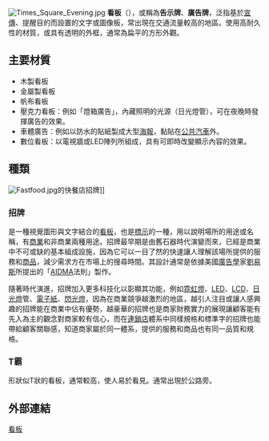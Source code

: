 {{redirect2|Billboard|一本音樂雜誌|告示牌 (雜誌)}}
{{Otheruses|看板管理|subject=作為標示的看板|other=在供應鏈裡的生産管理手法}}
{{article issues
|
{{Expand|time=2010-09-29T00:31:38+00:00}}
{{Expert|time=2010-09-29T00:31:38+00:00}}
{{Unreferenced|time=2010-09-29T00:31:38+00:00}}
}}
{{noteTA
|1=zh-cn:广告牌;zh-hk:招牌;zh-tw:看板;
}}
[[File:Times_Square_Evening.jpg|thumb]]
'''看板'''（{{lang-en|'''Billboard'''}}），或稱為'''告示牌'''、'''廣告牌'''，泛指基於[[宣傳|宣傳]]、提醒目的而設置的文字或圖像板，常出現在交通流量較高的地區。使用高耐久性的材質，或具有透明的外框，通常為扁平的方形外觀。

== 主要材質 ==
* 木製看板
* 金屬製看板
* 帆布看板
* 壓克力看板：例如「燈箱廣告」，內藏照明的光源（日光燈管），可在夜晚時發揮廣告的效果。
* 車體廣告：例如以防水的貼紙製成大型[[海報|海報]]，黏貼在[[公共汽車|公共汽車]]外。
* 數位看板：以電視牆或LED陣列所組成，具有可即時改變顯示內容的效果。

== 種類 ==
[[File:Fastfood.jpg|thumb]]的快餐店招牌]]

=== 招牌 ===
是一種視覺圖形與文字結合的[[看板|看板]]，也是[[標示|標示]]的一種，用以說明場所的用途或名稱，有[[商業|商業]]和非商業兩種用途。招牌最早期是由舊石器時代演變而來，已經是商業中不可或缺的基本組成設施，因為它可以一目了然的快速讓人理解該場所提供的服務和[[商品|商品]]，減少需求方在市場上的搜尋時間。其設計通常是依據美國[[廣告學|廣告學]]家[[劉易斯|劉易斯]]所提出的「[[AIDMA|AIDMA]]法則」製作。

隨著時代演進，招牌加入更多科技化以彰顯其功能，例如[[霓虹燈|霓虹燈]]、[[LED|LED]]、[[LCD|LCD]]、[[日光燈|日光燈]]管、[[電子紙|電子紙]]、[[閃光燈|閃光燈]]，因為在商業競爭越激烈的地區，越引人注目或讓人感興趣的招牌能在商業中佔有優勢，越豪華的招牌也是商家財務實力的展現讓顧客能有先入為主的觀念對商家較有信心，而在[[連鎖店|連鎖店]]體系中同樣規格和標準字的招牌也能帶給顧客關聯感，知道商家屬於同一體系，提供的服務和商品也有同一品質和規格。

=== T霸 ===
形狀似T狀的看板，通常較高，使人易於看見。通常出現於公路旁。

== 外部連結 ==
{{GoogleBooks|"Billboard"|"看版"}}

[[Category:看板|]]